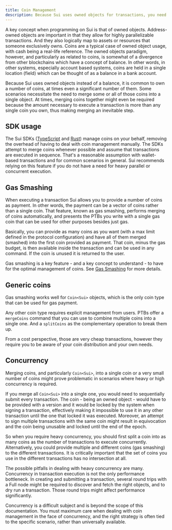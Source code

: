 ```yaml
---
title: Coin Management
description: Because Sui uses owned objects for transactions, you need to have plans to manage coins in your programmable transaction block development. 
---
```


A key concept when programming on Sui is that of owned objects. Address-owned objects are important in that they allow for highly parallelizable transactions. And they also logically map to assets or resources that someone exclusively owns. Coins are a typical case of owned object usage, with cash being a real-life reference. The owned objects paradigm, however, and particularly as related to coins, is somewhat of a divergence from other blockchains which have a concept of balance. In other words, in other systems, especially account based systems, coins are held in a single location (field) which can be thought of as a balance in a bank account.

Because Sui uses owned objects instead of a balance, it is common to own a number of coins, at times even a significant number of them. Some scenarios necessitate the need to merge some or all of those coins into a single object. At times, merging coins together might even be required because the amount necessary to execute a transaction is more than any single coin you own, thus making merging an inevitable step.

## SDK usage 

The Sui SDKs ([TypeScript](https://sui-typescript-docs.vercel.app/typescript) and [Rust](/references/rust-sdk.mdx)) manage coins on your behalf, removing the overhead of having to deal with coin management manually. The SDKs attempt to merge coins whenever possible and assume that transactions are executed in sequence. That's a reasonable assumption with wallet-based transactions and for common scenarios in general. Sui recommends relying on this feature if you do not have a need for heavy parallel or concurrent execution.

## Gas Smashing

When executing a transaction Sui allows you to provide a number of coins as payment. In other words, the payment can be a vector of coins rather than a single coin. That feature, known as gas smashing, performs merging of coins automatically, and presents the PTBs you write with a single gas coin that can be used for other purposes besides just gas. 

Basically, you can provide as many coins as you want (with a max limit defined in the protocol configuration) and have all of them merged (smashed) into the first coin provided as payment. That coin, minus the gas budget, is then available inside the transaction and can be used in any command. If the coin is unused it is returned to the user.

Gas smashing is a key feature - and a key concept to understand - to have for the optimal management of coins. See [Gas Smashing](/concepts/transactions/gas-smashing.mdx) for more details.

## Generic coins

Gas smashing works well for `Coin<Sui>` objects, which is the only coin type that can be used for gas payment.

Any other coin type requires explicit management from users. PTBs offer a `mergeCoins` command that you can use to combine multiple coins into a single one. And a `splitCoins` as the complementary operation to break them up.

From a cost perspective, those are very cheap transactions, however they require you to be aware of your coin distribution and your own needs.

## Concurrency

Merging coins, and particularly `Coin<Sui>`, into a single coin or a very small number of coins might prove problematic in scenarios where heavy or high concurrency is required.

If you merge all `Coin<Sui>` into a single one, you would need to sequentially submit every transaction. The coin - being an owned object - would have to be provided with a version and it would be locked by the system when signing a transaction, effectively making it impossible to use it in any other transaction until the one that locked it was executed. Moreover, an attempt to sign multiple transactions with the same coin might result in equivocation and the coin being unusable and locked until the end of the epoch.

So when you require heavy concurrency, you should first split a coin into as many coins as the number of transactions to execute concurrently. Alternatively, you could provide multiple and different coins (gas smashing) to the different transactions. It is critically important that the set of coins you use in the different transactions has no intersection at all.

The possible pitfalls in dealing with heavy concurrency are many. Concurrency in transaction execution is not the only performance bottleneck. In creating and submitting a transaction, several round trips with a Full node might be required to discover and fetch the right objects, and to dry run a transaction. Those round trips might affect performance significantly. 

Concurrency is a difficult subject and is beyond the scope of this documentation. You must maximum care when dealing with coin management in the face of concurrency, and the right strategy is often tied to the specific scenario, rather than universally available. 
